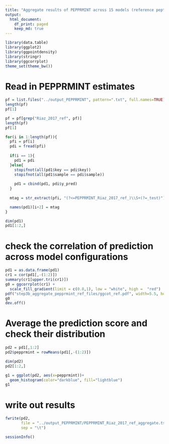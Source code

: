 ```yaml
---
title: "Aggregate results of PEPPRMINT across 15 models (reference peptide)"
output:
  html_document:
    df_print: paged
    keep_md: true
---
```


```r

library(data.table)
library(ggplot2)
library(ggpointdensity)
library(stringr)
library(ggcorrplot)
theme_set(theme_bw())
```


# Read in PEPPRMINT estimates
```r
pf = list.files("../output_PEPPRMINT", pattern=".txt", full.names=TRUE)
length(pf)
pf[1]

pf = pf[grep("Riaz_2017_ref", pf)]
length(pf)
pf[1]

for(i in 1:length(pf)){
  pfi = pf[i]
  pdi = fread(pfi)
  
  if(i == 1){
    pd1 = pdi
  }else{
    stopifnot(all(pd1$key == pdi$key))
    stopifnot(all(pd1$sample == pdi$sample))
    
    pd1 = cbind(pd1, pdi$y_pred)
  }
  
  mtag = str_extract(pfi, "(?<=PEPPRMINT_Riaz_2017_ref_)\\S+(?=_test)")

  names(pd1)[i+2] = mtag
}

dim(pd1)
pd1[1:2,]
```

# check the correlation of prediction across model configurations
```r
pd1 = as.data.frame(pd1)
cr1 = cor(pd1[,-(1:2)])
summary(cr1[upper.tri(cr1)])
g0 = ggcorrplot(cr1) + 
  scale_fill_gradient(limit = c(0.8,1), low = "white", high =  "red")
pdf("step3b_aggregate_pepprmint_ref_files/ggcot_ref.pdf", width=5.5, height=5)
g0
dev.off()
```

# Average the prediction score and check their distribution
```r
pd2 = pd1[,1:2]
pd2$pepprmint = rowMeans(pd1[,-(1:2)])

dim(pd2)
pd2[1:2,]

g1 = ggplot(pd2, aes(x=pepprmint))+
  geom_histogram(color="darkblue", fill="lightblue")
g1
```

# write out results
```r
fwrite(pd2, 
       file = "../output_PEPPRMINT/PEPPRMINT_Riaz_2017_ref_aggregate.tsv", 
       sep = "\t")
```

```r
sessionInfo()
```
